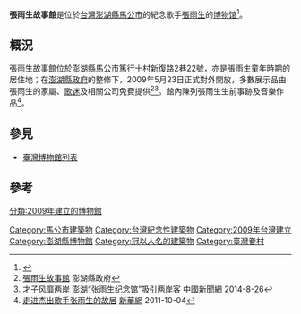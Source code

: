 {{Infobox building
|name=張雨生故事館
|image=Yu-sheng Memorial Museum 20150618.jpg
|building_type=博物館
|location=[[臺灣|臺灣]][[澎湖縣|澎湖縣]][[馬公市|馬公市]][[馬公篤行十村|篤行十村]]新復路2巷22號
}}

'''張雨生故事館'''是位於[[台灣|台灣]][[澎湖縣|澎湖縣]][[馬公市|馬公市]]的紀念歌手[[張雨生|張雨生]]的[[博物馆|博物馆]]<ref>{{cite web|url=http://www.rtaiwanr.com/penghu/duxing-10th-village|title=Duxing 10th Village - roundTAIWANround|author=roundTAIWANround|work=roundTAIWANround|accessdate=2016-12-15|archive-date=2015-12-08|archive-url=https://web.archive.org/web/20151208001159/http://www.rtaiwanr.com/penghu/duxing-10th-village|dead-url=no}}</ref>。

==概況==
張雨生故事館位於[[澎湖縣|澎湖縣]][[馬公市|馬公市]][[馬公篤行十村|篤行十村]]新復路2巷22號，亦是張雨生童年時期的居住地；在[[澎湖縣政府|澎湖縣政府]]的整修下，2009年5月23日正式對外開放，多數展示品由張雨生的家屬、[[歌迷|歌迷]]及相關公司免費提供<ref>[http://dxsv.phhcc.gov.tw/Chinese/ZhangYu-ShengMuseum.html 張雨生故事館] {{Wayback|url=http://dxsv.phhcc.gov.tw/Chinese/ZhangYu-ShengMuseum.html |date=20170802220620 }} 澎湖縣政府</ref><ref>[http://www.chinanews.com/tw/2014/08-26/6532687.shtml 才子风靡两岸 澎湖“张雨生纪念馆”吸引两岸客] {{Wayback|url=http://www.chinanews.com/tw/2014/08-26/6532687.shtml |date=20161220170346 }} 中國新聞網 2014-8-26</ref>。館內陳列張雨生生前事跡及音樂作品<ref>[http://news.xinhuanet.com/photo/2011-10/04/c_122120102.htm 走进杰出歌手张雨生的故居] {{Wayback|url=http://news.xinhuanet.com/photo/2011-10/04/c_122120102.htm |date=20111007131530 }} [[新華網|新華網]] 2011-10-04</ref>。

== 參見 ==
* [[臺灣博物館列表|臺灣博物館列表]]

== 參考 ==
{{reflist}}

{{commons category|Chang Yu-sheng Memorial Museum}}

[[Category:馬公市建築物|Category:馬公市建築物]]
[[Category:台灣紀念性建築物|Category:台灣紀念性建築物]]
[[Category:2009年台灣建立|Category:2009年台灣建立]]
[[分類:2009年建立的博物館|分類:2009年建立的博物館]]
[[Category:澎湖縣博物館|Category:澎湖縣博物館]]
[[Category:冠以人名的建築物|Category:冠以人名的建築物]]
[[Category:臺灣眷村|Category:臺灣眷村]]
{{taiwan-stub}}